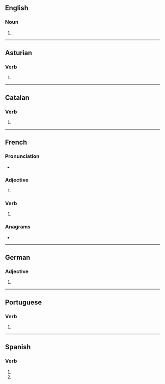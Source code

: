 {{also|activés}}
==English==

===Noun===
{{head|en|noun form}}

# {{plural of|en|active}}

----

==Asturian==

===Verb===
{{ast-verb form}}

# {{inflection of|ast|activar||2|s|pres|ind//sub}}

----

==Catalan==

===Verb===
{{head|ca|verb form}}

# {{ca-verb form of|p=2|n=sg|t=pres|m=ind|activar}}

----

==French==

===Pronunciation===
* {{fr-IPA|pos=vnv}}

===Adjective===
{{head|fr|adjective form}}

# {{feminine plural of|fr|actif}}

===Verb===
{{head|fr|verb form}}

# {{inflection of|fr|activer||2|s|pres|ind//sub}}

===Anagrams===
* {{l|fr|cavités}}

----

==German==

===Adjective===
{{head|de|adjective form}}

# {{inflection of|de|activ||str//mix|nom//acc|n|s}}

----

==Portuguese==

===Verb===
{{head|pt|verb form}}

# {{inflection of|pt|activar||2|s|pres|subj|;|2|s|negative|impr}}

----

==Spanish==

===Verb===
{{head|es|verb form}}

# {{es-verb form of|ending=ar|mood=imperative|sense=negative|pers=2|formal=no|number=singular|activar}}
# {{es-verb form of|ending=ar|mood=subjunctive|tense=present|pers=2|formal=no|number=singular|activar}}